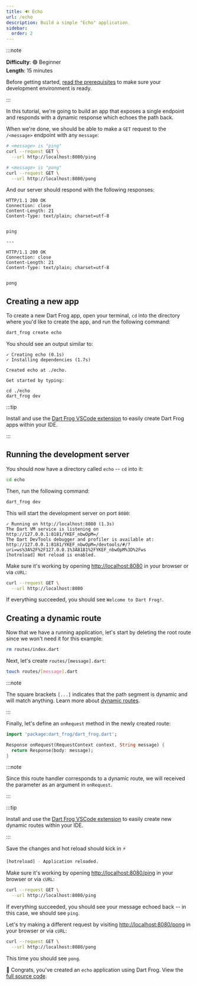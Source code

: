 ```yaml
---
title: 🔊 Echo
url: /echo
description: Build a simple "Echo" application.
sidebar:
  order: 2
---
```


:::note

**Difficulty**: 🟢 Beginner<br/> **Length**: 15 minutes

Before getting started,
[read the prerequisites](/getting-started/#prerequisites) to make sure your
development environment is ready.

:::

In this tutorial, we're going to build an app that exposes a single endpoint and
responds with a dynamic response which echoes the path back.

When we're done, we should be able to make a `GET` request to the `/<message>`
endpoint with any `message`:

```bash
# <message> is "ping"
curl --request GET \
  --url http://localhost:8080/ping

# <message> is "pong"
curl --request GET \
  --url http://localhost:8080/pong
```

And our server should respond with the following responses:

```
HTTP/1.1 200 OK
Connection: close
Content-Length: 21
Content-Type: text/plain; charset=utf-8


ping

---

HTTP/1.1 200 OK
Connection: close
Content-Length: 21
Content-Type: text/plain; charset=utf-8


pong
```

## Creating a new app

To create a new Dart Frog app, open your terminal, `cd` into the directory where
you'd like to create the app, and run the following command:

```bash
dart_frog create echo
```

You should see an output similar to:

```
✓ Creating echo (0.1s)
✓ Installing dependencies (1.7s)

Created echo at ./echo.

Get started by typing:

cd ./echo
dart_frog dev
```

:::tip

Install and use the
[Dart Frog VSCode extension](https://marketplace.visualstudio.com/items?itemName=DartFrog.dart-frog-dev)
to easily create Dart Frog apps within your IDE.

:::

## Running the development server

You should now have a directory called `echo` -- `cd` into it:

```bash
cd echo
```

Then, run the following command:

```bash
dart_frog dev
```

This will start the development server on port `8080`:

```
✓ Running on http://localhost:8080 (1.3s)
The Dart VM service is listening on http://127.0.0.1:8181/YKEF_nbwOpM=/
The Dart DevTools debugger and profiler is available at: http://127.0.0.1:8181/YKEF_nbwOpM=/devtools/#/?uri=ws%3A%2F%2F127.0.0.1%3A8181%2FYKEF_nbwOpM%3D%2Fws
[hotreload] Hot reload is enabled.
```

Make sure it's working by opening [http://localhost:8080](http://localhost:8080)
in your browser or via `cURL`:

```bash
curl --request GET \
  --url http://localhost:8080
```

If everything succeeded, you should see `Welcome to Dart Frog!`.

## Creating a dynamic route

Now that we have a running application, let's start by deleting the root route
since we won't need it for this example:

```bash
rm routes/index.dart
```

Next, let's create `routes/[message].dart`:

```bash
touch routes/[message].dart
```

:::note

The square brackets `[...]` indicates that the path segment is dynamic and will
match anything. Learn more about
[dynamic routes](/basics/routes#dynamic-routes).

:::

Finally, let's define an `onRequest` method in the newly created route:

```dart
import 'package:dart_frog/dart_frog.dart';

Response onRequest(RequestContext context, String message) {
  return Response(body: message);
}
```

:::note

Since this route handler corresponds to a dynamic route, we will received the
parameter as an argument in `onRequest`.

:::

:::tip

Install and use the
[Dart Frog VSCode extension](https://marketplace.visualstudio.com/items?itemName=DartFrog.dart-frog-dev)
to easily create new dynamic routes within your IDE.

:::

Save the changes and hot reload should kick in ⚡️

```bash
[hotreload] - Application reloaded.
```

Make sure it's working by opening
[http://localhost:8080/ping](http://localhost:8080/ping) in your browser or via
`cURL`:

```bash
curl --request GET \
  --url http://localhost:8080/ping
```

If everything succeeded, you should see your message echoed back -- in this
case, we should see `ping`.

Let's try making a different request by visiting
[http://localhost:8080/pong](http://localhost:8080/pong) in your browser or via
`cURL`:

```bash
curl --request GET \
  --url http://localhost:8080/pong
```

This time you should see `pong`.

🎉 Congrats, you've created an `echo` application using Dart Frog. View the
[full source code](https://github.com/dart-frog-dev/dart_frog/tree/main/examples/echo).
